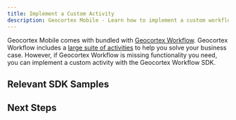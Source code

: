 ```yaml
---
title: Implement a Custom Activity
description: Geocortex Mobile - Learn how to implement a custom workflow activity
---
```



Geocortex Mobile comes with bundled with [Geocortex Workflow](https://www.geocortex.com/products/geocortex-workflow/). Geocortex Workflow includes a [large suite of activities](https://docs.geocortex.com/workflow/latest/help/Default.htm#wf5/help/activity-reference.htm%3FTocPath%3DActivities%7CActivity%2520Reference%7C_____0) to help you solve your business case. However, if Geocortex Workflow is missing functionality you need, you can implement a custom activity with the Geocortex Workflow SDK.

## Relevant SDK Samples

<RelevantWorkflowSamples />

## Next Steps

<UseCaseContainer>
    <UseCaseCard
        title="Geocortex Workflow SDK"
        description="Learn more about the Geocortex Workflow SDK"
        link="../workflow/overview"
    />
    <UseCaseCard
        title="Implement a Custom Activity"
        description="Learn how to build a custom workflow activity"
        link="../workflow/sdk-mobile-create-activity"
    />
</UseCaseContainer>
